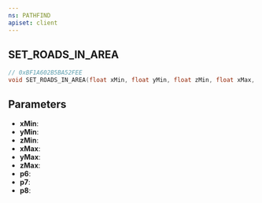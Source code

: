 ```yaml
---
ns: PATHFIND
apiset: client
---
```

## SET_ROADS_IN_AREA

```c
// 0xBF1A602B5BA52FEE
void SET_ROADS_IN_AREA(float xMin, float yMin, float zMin, float xMax, float yMax, float zMax, Any p6, Any p7, Any p8);
```


## Parameters
* **xMin**:
* **yMin**:
* **zMin**:
* **xMax**:
* **yMax**:
* **zMax**:
* **p6**:
* **p7**:
* **p8**: